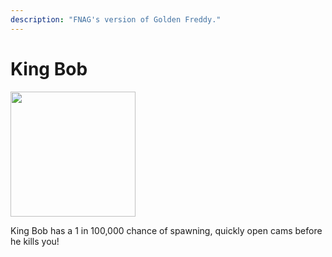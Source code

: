 ```yaml
---
description: "FNAG's version of Golden Freddy."
---
```



# King Bob

<div style={{ display: 'table-cell', paddingRight: 30 }}>
	<Box>
		<img
			src="../../img/fnag/king-bob.svg"
			width="200"
		></img>
	</Box>
</div>
<div style={{ display: 'table-cell', position: 'relative' }}>
	<p
		style={{
			position: 'absolute',
			top: 0,
			width: 'max-content',
			maxWidth: '600px',
		}}
	>
		King Bob has a 1 in 100,000 chance of spawning, quickly open cams before
		he kills you!
	</p>
</div>
